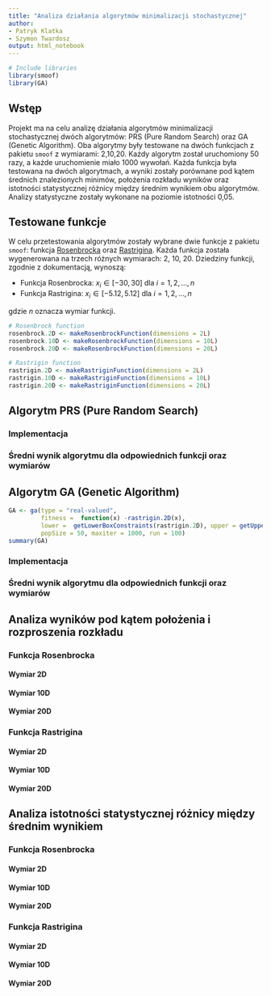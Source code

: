 ```yaml
---
title: "Analiza działania algorytmów minimalizacji stochastycznej"
author:
- Patryk Klatka
- Szymon Twardosz
output: html_notebook
---
```


[//]: # (PDF Render: output: pdf_document )

```r
# Include libraries
library(smoof)
library(GA)
```

## Wstęp
Projekt ma na celu analizę działania algorytmów minimalizacji stochastycznej dwóch algorytmów: PRS (Pure Random Search) oraz GA (Genetic Algorithm).
Oba algorytmy były testowane na dwóch funkcjach z pakietu `smoof` z wymiarami: 2,10,20.
Każdy algorytm został uruchomiony 50 razy, a każde uruchomienie miało 1000 wywołań.
Każda funkcja była testowana na dwóch algorytmach, a wyniki zostały porównane pod kątem średnich znalezionych minimów, położenia rozkładu wyników oraz istotności statystycznej różnicy między średnim wynikiem obu algorytmów.
Analizy statystyczne zostały wykonane na poziomie istotności 0,05.

## Testowane funkcje

W celu przetestowania algorytmów zostały wybrane dwie funkcje z pakietu `smoof`: funkcja [Rosenbrocka](https://jakobbossek.github.io/smoof/reference/makeRosenbrockFunction.html) oraz [Rastrigina](https://jakobbossek.github.io/smoof/reference/makeRastriginFunction.html).
Każda funkcja została wygenerowana na trzech różnych wymiarach: 2, 10, 20.
Dziedziny funkcji, zgodnie z dokumentacją, wynoszą:

- Funkcja Rosenbrocka: $x_i \in [−30,30]$ dla $i = 1, 2, \dots, n$
- Funkcja Rastrigina: $x_i \in [−5.12,5.12]$ dla $i = 1, 2, \dots, n$

gdzie $n$ oznacza wymiar funkcji.
```r
# Rosenbrock function
rosenbrock.2D <- makeRosenbrockFunction(dimensions = 2L)
rosenbrock.10D <- makeRosenbrockFunction(dimensions = 10L)
rosenbrock.20D <- makeRosenbrockFunction(dimensions = 20L)

# Rastrigin function
rastrigin.2D <- makeRastriginFunction(dimensions = 2L)
rastrigin.10D <- makeRastriginFunction(dimensions = 10L)
rastrigin.20D <- makeRastriginFunction(dimensions = 20L)
```
## Algorytm PRS (Pure Random Search)



### Implementacja

### Średni wynik algorytmu dla odpowiednich funkcji oraz wymiarów

## Algorytm GA (Genetic Algorithm)

```r
GA <- ga(type = "real-valued",
         fitness =  function(x) -rastrigin.2D(x),
         lower =  getLowerBoxConstraints(rastrigin.2D), upper = getUpperBoxConstraints(rastrigin.2D),
         popSize = 50, maxiter = 1000, run = 100)
summary(GA)
```

### Implementacja

### Średni wynik algorytmu dla odpowiednich funkcji oraz wymiarów

## Analiza wyników pod kątem położenia i rozproszenia rozkładu

### Funkcja Rosenbrocka

#### Wymiar 2D
#### Wymiar 10D
#### Wymiar 20D

### Funkcja Rastrigina

#### Wymiar 2D
#### Wymiar 10D
#### Wymiar 20D

## Analiza istotności statystycznej różnicy między średnim wynikiem

### Funkcja Rosenbrocka

#### Wymiar 2D
#### Wymiar 10D
#### Wymiar 20D

### Funkcja Rastrigina

#### Wymiar 2D
#### Wymiar 10D
#### Wymiar 20D